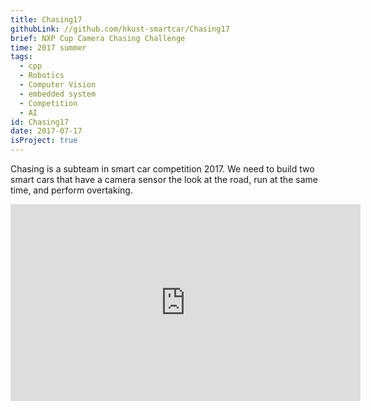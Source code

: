 ```yaml
---
title: Chasing17
githubLink: //github.com/hkust-smartcar/Chasing17
brief: NXP Cup Camera Chasing Challenge
time: 2017 summer
tags:
  - cpp
  - Robotics
  - Computer Vision
  - embedded system
  - Competition
  - AI
id: Chasing17
date: 2017-07-17
isProject: true
---
```


Chasing is a subteam in smart car competition 2017. We need to build two smart cars that have a camera sensor the look at the road, run at the same time, and perform overtaking.

<iframe width="560" height="315"
        src="https://www.youtube.com/embed/XNHxQgQYgy0?si=2VbYpy3ngVnYVlLf"
        frameBorder="0"
        allowFullScreen
/>

![Competition venue](../public/img/posts/Chasing17/image-1.png)

![Camera tuning set up](../public/img/posts/Chasing17/image-2.png)
![Tunning world coordinate transform](../public/img/posts/Chasing17/image-4.png)
![World coordinate transform in action](../public/img/posts/Chasing17/image-3.png)
![Embedded console interface](../public/img/posts/Chasing17/image-6.png)